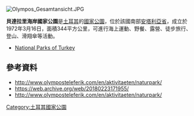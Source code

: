 [[Image:Olympos_Gesamtansicht.JPG|right]]
{{coord|36|35|40|N|30|30|38|E|display=title}}

'''貝達拉里海岸國家公園'''是[[土耳其|土耳其]]的[[國家公園|國家公園]]，位於該國南部[[安塔利亞省|安塔利亞省]]，成立於1972年3月16日，面積344平方公里，可進行海上運動、野餐、露營、徒步旅行、登山、滑翔傘等活動。
* [http://www.milliparklar.gov.tr/mp/beydaglari/index.htm National Parks of Turkey] {{Wayback|url=http://www.milliparklar.gov.tr/mp/beydaglari/index.htm |date=20180210005934 }}

==參考資料==
* http://www.olymposteleferik.com/en/aktivitaeten/naturpark/ {{Wayback|url=http://www.olymposteleferik.com/en/aktivitaeten/naturpark/ |date=20180223171955 }}
* https://web.archive.org/web/20180223171955/
* http://www.olymposteleferik.com/en/aktivitaeten/naturpark/ {{Wayback|url=http://www.olymposteleferik.com/en/aktivitaeten/naturpark/ |date=20180223171955 }}

{{Turkey-geo-stub}}
[[Category:土耳其國家公園|Category:土耳其國家公園]]